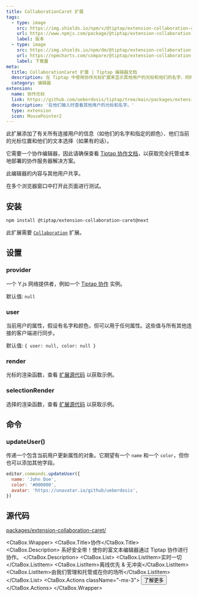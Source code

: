 ```yaml
---
title: CollaborationCaret 扩展
tags:
  - type: image
    src: https://img.shields.io/npm/v/@tiptap/extension-collaboration-caret/next?label=版本
    url: https://www.npmjs.com/package/@tiptap/extension-collaboration-caret
    label: 版本
  - type: image
    src: https://img.shields.io/npm/dm/@tiptap/extension-collaboration-caret.svg
    url: https://npmcharts.com/compare/@tiptap/extension-collaboration-caret?minimal=true
    label: 下载量
meta:
  title: CollaborationCaret 扩展 | Tiptap 编辑器文档
  description: 在 Tiptap 中使用协作光标扩展来显示其他用户的光标和他们的名字，同时他们在输入。更多内容请见文档！
  category: 编辑器
extension:
  name: 协作光标
  link: https://github.com/ueberdosis/tiptap/tree/main/packages/extension-collaboration-caret
  description: '在他们输入时查看其他用户的光标和名字。'
  type: extension
  icon: MousePointer2
---
```



此扩展添加了有关所有连接用户的信息（如他们的名字和指定的颜色）、他们当前的光标位置和他们的文本选择（如果有的话）。

它需要一个协作编辑器，因此请确保查看 [Tiptap 协作文档](/collaboration/getting-started/overview)，以获取完全托管或本地部署的协作服务器解决方案。

<Callout title="公开演示" variant="warning">
  此编辑器的内容与其他用户共享。
</Callout>

<CodeDemo path="/Extensions/CollaborationCaret?hideSource" />
<CodeDemo path="/Extensions/CollaborationCaret" />

在多个浏览器窗口中打开此页面进行测试。

## 安装

```bash
npm install @tiptap/extension-collaboration-caret@next
```

此扩展需要 [`Collaboration`](/collaboration/getting-started/overview) 扩展。

## 设置

### provider

一个 Y.js 网络提供者，例如一个 [Tiptap 协作](/collaboration/getting-started/overview) 实例。

默认值: `null`

### user

当前用户的属性，假设有名字和颜色，但可以用于任何属性。这些值与所有其他连接的客户端进行同步。

默认值: `{ user: null, color: null }`

### render

光标的渲染函数，查看 [扩展源代码](https://github.com/ueberdosis/tiptap/blob/main/packages/extension-collaboration-caret/) 以获取示例。

### selectionRender

选择的渲染函数，查看 [扩展源代码](https://github.com/ueberdosis/tiptap/blob/main/packages/extension-collaboration-caret/) 以获取示例。

## 命令

### updateUser()

传递一个包含当前用户更新属性的对象。它期望有一个 `name` 和一个 `color`，但你也可以添加其他字段。

```js
editor.commands.updateUser({
  name: 'John Doe',
  color: '#000000',
  avatar: 'https://unavatar.io/github/ueberdosis',
})
```

## 源代码

[packages/extension-collaboration-caret/](https://github.com/ueberdosis/tiptap/blob/main/packages/extension-collaboration-caret/)

<CtaBox.Wrapper>
  <CtaBox.Title>协作</CtaBox.Title>
  <CtaBox.Description>
    系好安全带！使你的富文本编辑器通过 Tiptap 协作进行协作。
  </CtaBox.Description>
  <CtaBox.List>
    <CtaBox.ListItem>实时一切</CtaBox.ListItem>
    <CtaBox.ListItem>离线优先 & 无冲突</CtaBox.ListItem>
    <CtaBox.ListItem>由我们管理和托管或在你的场所</CtaBox.ListItem>
  </CtaBox.List>
  <CtaBox.Actions className="-mx-3">
    <Button className="text-white/80 hover:text-white/100" variant="tertiary" asChild>
      <Link href="/collaboration/getting-started/overview">
        了解更多
        <ArrowRightIcon className="w-4 h-4" />
      </Link>
    </Button>
  </CtaBox.Actions>
</CtaBox.Wrapper>